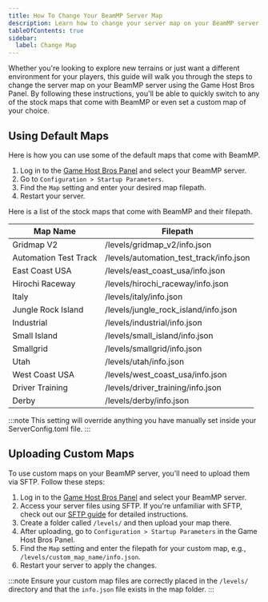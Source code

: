 ```yaml
---
title: How To Change Your BeamMP Server Map
description: Learn how to change your server map on your BeamMP server.
tableOfContents: true
sidebar:
  label: Change Map
---
```


Whether you're looking to explore new terrains or just want a different environment for your players, this guide will walk you through the steps to change the server map on your BeamMP server using the Game Host Bros Panel. By following these instructions, you'll be able to quickly switch to any of the stock maps that come with BeamMP or even set a custom map of your choice.


## Using Default Maps
Here is how you can use some of the default maps that come with BeamMP.

1. Log in to the [Game Host Bros Panel](https://panel.gamehostbros.com/) and select your BeamMP server.
2. Go to `Configuration > Startup Parameters`.
3. Find the `Map` setting and enter your desired map filepath.
4. Restart your server.

Here is a list of the stock maps that come with BeamMP and their filepath.

| Map Name             | Filepath                                  |
|----------------------|-------------------------------------------|
| Gridmap V2           | /levels/gridmap_v2/info.json              |
| Automation Test Track| /levels/automation_test_track/info.json   |
| East Coast USA       | /levels/east_coast_usa/info.json          |
| Hirochi Raceway      | /levels/hirochi_raceway/info.json         |
| Italy                | /levels/italy/info.json                   |
| Jungle Rock Island   | /levels/jungle_rock_island/info.json      |
| Industrial           | /levels/industrial/info.json              |
| Small Island         | /levels/small_island/info.json            |
| Smallgrid            | /levels/smallgrid/info.json               |
| Utah                 | /levels/utah/info.json                    |
| West Coast USA       | /levels/west_coast_usa/info.json          |
| Driver Training      | /levels/driver_training/info.json         |
| Derby                | /levels/derby/info.json                   |


:::note
This setting will override anything you have manually set inside your ServerConfig.toml file.
:::

## Uploading Custom Maps
To use custom maps on your BeamMP server, you'll need to upload them via SFTP. Follow these steps:

1. Log in to the [Game Host Bros Panel](https://panel.gamehostbros.com/) and select your BeamMP server.
2. Access your server files using SFTP. If you're unfamiliar with SFTP, check out our [SFTP guide](https://guides.gamehostbros.com/getting-started/uploading-files/) for detailed instructions.
3. Create a folder called `/levels/` and then upload your map there.
4. After uploading, go to `Configuration > Startup Parameters` in the Game Host Bros Panel.
5. Find the `Map` setting and enter the filepath for your custom map, e.g., `/levels/custom_map_name/info.json`.
6. Restart your server to apply the changes.

:::note
Ensure your custom map files are correctly placed in the `/levels/` directory and that the `info.json` file exists in the map folder.
:::

